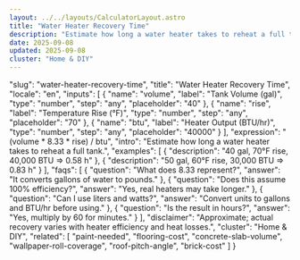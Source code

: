 ```yaml
---
layout: ../../layouts/CalculatorLayout.astro
title: "Water Heater Recovery Time"
description: "Estimate how long a water heater takes to reheat a full tank."
date: 2025-09-08
updated: 2025-09-08
cluster: "Home & DIY"
---
```


  "slug": "water-heater-recovery-time",
  "title": "Water Heater Recovery Time",
  "locale": "en",
  "inputs": [
    {
      "name": "volume",
      "label": "Tank Volume (gal)",
      "type": "number",
      "step": "any",
      "placeholder": "40"
    },
    {
      "name": "rise",
      "label": "Temperature Rise (°F)",
      "type": "number",
      "step": "any",
      "placeholder": "70"
    },
    {
      "name": "btu",
      "label": "Heater Output (BTU/hr)",
      "type": "number",
      "step": "any",
      "placeholder": "40000"
    }
  ],
  "expression": "(volume * 8.33 * rise) / btu",
  "intro": "Estimate how long a water heater takes to reheat a full tank.",
  "examples": [
    {
      "description": "40 gal, 70°F rise, 40,000 BTU ⇒ 0.58 h"
    },
    {
      "description": "50 gal, 60°F rise, 30,000 BTU ⇒ 0.83 h"
    }
  ],
  "faqs": [
    {
      "question": "What does 8.33 represent?",
      "answer": "It converts gallons of water to pounds."
    },
    {
      "question": "Does this assume 100% efficiency?",
      "answer": "Yes, real heaters may take longer."
    },
    {
      "question": "Can I use liters and watts?",
      "answer": "Convert units to gallons and BTU/hr before using."
    },
    {
      "question": "Is the result in hours?",
      "answer": "Yes, multiply by 60 for minutes."
    }
  ],
  "disclaimer": "Approximate; actual recovery varies with heater efficiency and heat losses.",
  "cluster": "Home & DIY",
  "related": [
    "paint-needed",
    "flooring-cost",
    "concrete-slab-volume",
    "wallpaper-roll-coverage",
    "roof-pitch-angle",
    "brick-cost"
  ]
}

<Calculator schema={schema} />
